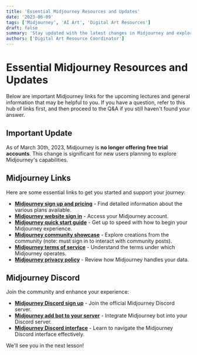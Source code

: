 ```yaml
---
title: 'Essential Midjourney Resources and Updates'
date: '2023-06-09'
tags: ['Midjourney', 'AI Art', 'Digital Art Resources']
draft: false
summary: 'Stay updated with the latest changes in Midjourney and explore a hub of crucial links for your journey with AI-powered digital art creation. This resource guide includes links to sign up, pricing, quick starts, and community interactions.'
authors: ['Digital Art Resource Coordinator']
---
```


# Essential Midjourney Resources and Updates

Below are important Midjourney links for the upcoming lectures and general information that may be helpful to you. If you have a question, refer to this hub of links first, and then proceed to the Q&A if you still haven't found your answer.

## Important Update

As of March 30th, 2023, Midjourney is **no longer offering free trial accounts**. This change is significant for new users planning to explore Midjourney's capabilities.

## Midjourney Links

Here are some essential links to get you started and support your journey:

- **[Midjourney sign up and pricing](https://docs.midjourney.com/docs/plans)** - Find detailed information about the various plans available.
- **[Midjourney website sign in](https://www.midjourney.com/auth/signin/)** - Access your Midjourney account.
- **[Midjourney quick start guide](https://docs.midjourney.com/docs/quick-start)** - Get up to speed with how to begin your Midjourney experience.
- **[Midjourney community showcase](https://www.midjourney.com/showcase/recent/)** - Explore creations from the community (note: must sign in to interact with community posts).
- **[Midjourney terms of service](https://docs.midjourney.com/docs/terms-of-service)** - Understand the terms under which Midjourney operates.
- **[Midjourney privacy policy](https://docs.midjourney.com/docs/privacy-policy)** - Review how Midjourney handles your data.

## Midjourney Discord

Join the community and enhance your experience:

- **[Midjourney Discord sign up](https://discord.com/invite/midjourney)** - Join the official Midjourney Discord server.
- **[Midjourney add bot to your server](https://docs.midjourney.com/docs/invite-the-bot)** - Integrate Midjourney bot into your Discord server.
- **[Midjourney Discord interface](https://docs.midjourney.com/docs/midjourney-discord)** - Learn to navigate the Midjourney Discord interface effectively.

We'll see you in the next lesson!
